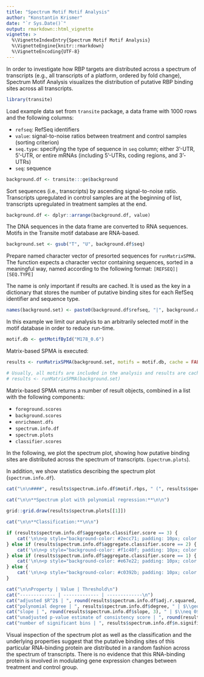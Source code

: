 ```yaml
---
title: "Spectrum Motif Motif Analysis"
author: "Konstantin Krismer"
date: "`r Sys.Date()`"
output: rmarkdown::html_vignette
vignette: >
  %\VignetteIndexEntry{Spectrum Motif Motif Analysis}
  %\VignetteEngine{knitr::rmarkdown}
  %\VignetteEncoding{UTF-8}
---
```


In order to investigate how RBP targets are distributed across a spectrum of transcripts (e.g., all transcripts of a platform, ordered by fold change), Spectrum Motif Analysis visualizes the distribution of putative RBP binding sites across all transcripts.

```r
library(transite)
```

Load example data set from `transite` package, a data frame with 1000 rows and the following columns:

* `refseq`: RefSeq identifiers
* `value`: signal-to-noise ratios between treatment and control samples (sorting criterion)
* `seq.type`: specifying the type of sequence in `seq` column; either 3'-UTR, 5'-UTR, or entire mRNAs (including 5'-UTRs, coding regions, and 3'-UTRs)
* `seq`: sequence

```r
background.df <- transite:::ge$background
```

Sort sequences (i.e., transcripts) by ascending signal-to-noise ratio. Transcripts upregulated in control samples are at the beginning of list, transcripts upregulated in treatment samples at the end.

```r
background.df <- dplyr::arrange(background.df, value)
```

The DNA sequences in the data frame are converted to RNA sequences. Motifs in the Transite motif database are RNA-based.

```r
background.set <- gsub("T", "U", background.df$seq)
```

Prepare named character vector of presorted sequences for `runMatrixSPMA`. The function expects a character vector containing sequences, sorted in a meaningful way, named according to the following format: `[REFSEQ]|[SEQ.TYPE]`

The name is only important if results are cached. It is used as the key in a dictionary that stores the number of putative binding sites for each RefSeq identifier and sequence type.

```r
names(background.set) <- paste0(background.df$refseq, "|", background.df$seq.type)
```

In this example we limit our analysis to an arbitrarily selected motif in the motif database in order to reduce run-time.

```r
motif.db <- getMotifById("M178_0.6")
```

Matrix-based SPMA is executed:

```r
results <- runMatrixSPMA(background.set, motifs = motif.db, cache = FALSE)

# Usually, all motifs are included in the analysis and results are cached to make subsequent analyses more efficient.
# results <- runMatrixSPMA(background.set)
```

Matrix-based SPMA returns a number of result objects, combined in a list with the following components:

* `foreground.scores`
* `background.scores`
* `enrichment.dfs`
* `spectrum.info.df`
* `spectrum.plots`
* `classifier.scores`

In the following, we plot the spectrum plot, showing how putative binding sites are distributed across the spectrum of transcripts. (`spectrum.plots`).

In addition, we show statistics describing the spectrum plot (`spectrum.info.df`).

```r
cat("\n\n####", results$spectrum.info.df$motif.rbps, " (", results$spectrum.info.df$motif.id, ")\n\n", sep = "")
  
cat("\n\n**Spectrum plot with polynomial regression:**\n\n")

grid::grid.draw(results$spectrum.plots[[1]])

cat("\n\n**Classification:**\n\n")

if (results$spectrum.info.df$aggregate.classifier.score == 3) {
    cat('\n\n<p style="background-color: #2ecc71; padding: 10px; color: white; margin: 0">spectrum classification: non-random (3 out of 3 criteria met)</p>\n\n')
} else if (results$spectrum.info.df$aggregate.classifier.score == 2) {
    cat('\n\n<p style="background-color: #f1c40f; padding: 10px; color: white; margin: 0">spectrum classification: random (2 out of 3 criteria met)</p>\n\n')
} else if (results$spectrum.info.df$aggregate.classifier.score == 1) {
    cat('\n\n<p style="background-color: #e67e22; padding: 10px; color: white; margin: 0">spectrum classification: random (1 out of 3 criteria met)</p>\n\n')
} else {
    cat('\n\n<p style="background-color: #c0392b; padding: 10px; color: white; margin: 0">spectrum classification: random (0 out of 3 criteria met)</p>\n\n')
}

cat("\n\nProperty | Value | Threshold\n")
cat("------------- | ------------- | -------------\n")
cat("adjusted $R^2$ | ", round(results$spectrum.info.df$adj.r.squared, 3), " | $\\geq 0.4$ \n")
cat("polynomial degree | ", results$spectrum.info.df$degree, " | $\\geq 1$ \n")
cat("slope | ", round(results$spectrum.info.df$slope, 3), " | $\\neq 0$ \n")
cat("unadjusted p-value estimate of consistency score | ", round(results$spectrum.info.df$consistency.score.p.value, 7), " | $< 0.000005$ \n")
cat("number of significant bins | ", results$spectrum.info.df$n.significant, " | ", paste0("$\\geq ", floor(40 / 10), "$"), " \n\n")
```

Visual inspection of the spectrum plot as well as the classification and the underlying properties suggest that the putative binding sites of this particular RNA-binding protein are distributed in a random fashion across the spectrum of transcripts. There is no evidence that this RNA-binding protein is involved in modulating gene expression changes between treatment and control group.
